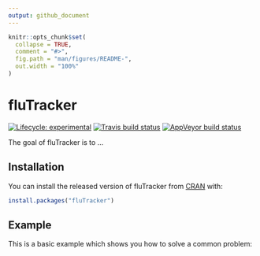 ```yaml
---
output: github_document
---
```


<!-- README.md is generated from README.Rmd. Please edit that file -->

```r
knitr::opts_chunk$set(
  collapse = TRUE,
  comment = "#>",
  fig.path = "man/figures/README-",
  out.width = "100%"
)
```

# fluTracker

<!-- badges: start -->
[![Lifecycle: experimental](https://img.shields.io/badge/lifecycle-experimental-orange.svg)](https://www.tidyverse.org/lifecycle/#experimental)
[![Travis build status](https://travis-ci.com/mortonanalytics/fluTracker.svg?branch=master)](https://travis-ci.com/mortonanalytics/fluTracker)
[![AppVeyor build status](https://ci.appveyor.com/api/projects/status/github/mortonanalytics/fluTracker?branch=master&svg=true)](https://ci.appveyor.com/project/mortonanalytics/fluTracker)
<!-- badges: end -->

The goal of fluTracker is to ...

## Installation

You can install the released version of fluTracker from [CRAN](https://CRAN.R-project.org) with:

``` r
install.packages("fluTracker")
```

## Example

This is a basic example which shows you how to solve a common problem:
